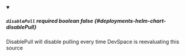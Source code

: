 
<details className="config-field" data-expandable="false" open>
<summary>

##### `disablePull` <span class="config-field-required" data-required="false">required</span> <span class="config-field-type">boolean</span> <span class="config-field-default">false</span> <span class="config-field-enum"></span> {#deployments-helm-chart-disablePull}

DisablePull will disable pulling every time DevSpace is reevaluating this source

</summary>



</details>
